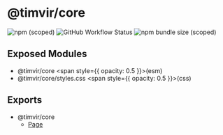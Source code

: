 
# @timvir/core

![npm (scoped)](https://img.shields.io/npm/v/@timvir/core?style=for-the-badge)
![GitHub Workflow Status](https://img.shields.io/github/workflow/status/timvir/timvir/Validate?style=for-the-badge)
![npm bundle size (scoped)](https://img.shields.io/bundlephobia/minzip/@timvir/core?style=for-the-badge)

## Exposed Modules

- @timvir/core <span style={{ opacity: 0.5 }}>(esm)</span>
- @timvir/core/styles.css <span style={{ opacity: 0.5 }}>(css)</span>

## Exports

- @timvir/core
  - [Page](/docs/components/Page)
